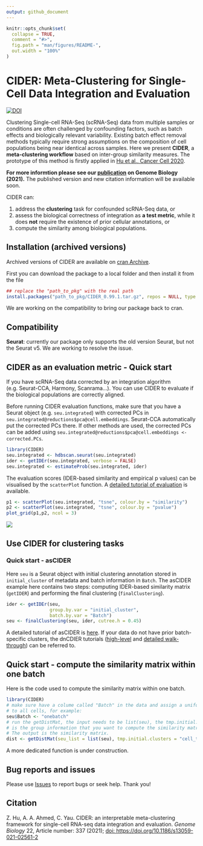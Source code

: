 ```yaml
---
output: github_document
---
```


<!-- README.md is generated from README.Rmd. Please edit that file -->

```r
knitr::opts_chunk$set(
  collapse = TRUE,
  comment = "#>",
  fig.path = "man/figures/README-",
  out.width = "100%"
)
```

# CIDER: Meta-Clustering for Single-Cell Data Integration and Evaluation

<!-- badges: start -->
<!-- badges: end -->

[![DOI](https://zenodo.org/badge/296897483.svg)](https://zenodo.org/badge/latestdoi/296897483)

Clustering Single-cell RNA-Seq (scRNA-Seq) data from multiple samples or conditions are often challenged by confounding factors, such as batch effects and biologically relevant variability. Existing batch effect removal methods typically require strong assumptions on the composition of cell populations being near identical across samples. Here we present **CIDER**, a **meta-clustering workflow** based on inter-group similarity measures. The prototype of this method is firstly applied in [Hu et al., Cancer Cell 2020](https://www.sciencedirect.com/science/article/pii/S1535610820300428).

**For more informtion please see our [publication](https://genomebiology.biomedcentral.com/articles/10.1186/s13059-021-02561-2) on Genome Biology (2021).** The published version and new citation information will be available soon.


CIDER can:

1. address the **clustering** task for confounded scRNA-Seq data, or
1. assess the biological correctness of integration as **a test metric**, while it does **not** require the existence of prior cellular annotations, or
1. compute the similarity among biological populations.

<!-- ## Installation -->

<!-- You can install CIDER from [CRAN](https://CRAN.R-project.org/package=CIDER) with: -->

<!-- ``` r -->
<!-- install.packages("CIDER") -->
<!-- ``` -->

## Installation (archived versions)

Archived versions of CIDER are available on [cran Archive](https://cran.r-project.org/src/contrib/Archive/CIDER/).

First you can download the package to a local folder and then install it from the file

```r
## replace the "path_to_pkg" with the real path
install.packages("path_to_pkg/CIDER_0.99.1.tar.gz", repos = NULL, type = "source")
```

We are working on the compatibility to bring our package back to cran.

## Compatibility

**Seurat**: currently our package only supports the old version Seurat, but not the Seurat v5. We are working to resolve the issue.


## CIDER as an evaluation metric - Quick start

If you have scRNA-Seq data corrected by an integration algorithm (e.g. Seurat-CCA, Harmony, Scanrama...). You can use CIDER to evaluate if the biological populations are correctly aligned.

Before running CIDER evaluation functions, make sure that you have a Seurat object (e.g. `seu.integrated`) with corrected PCs in `seu.integrated@reductions$pca@cell.embeddings`. Seurat-CCA automatically put the corrected PCs there. If other methods are used, the corrected PCs can be added using `seu.integrated@reductions$pca@cell.embeddings <- corrected.PCs`.

```r
library(CIDER)
seu.integrated <- hdbscan.seurat(seu.integrated)
ider <- getIDEr(seu.integrated, verbose = FALSE)
seu.integrated <- estimateProb(seu.integrated, ider)
```

The evaluation scores (IDER-based similarity and empirical p values) can be visualised by the `scatterPlot` function. A [detailed tutorial of evaluation](https://zhiyhu.github.io/CIDER/articles/evaluation.html) is available.

```r
p1 <- scatterPlot(seu.integrated, "tsne", colour.by = "similarity")
p2 <- scatterPlot(seu.integrated, "tsne", colour.by = "pvalue") 
plot_grid(p1,p2, ncol = 3)
```
![](man/figures/evaluation_scatterplot.png)


## Use CIDER for clustering tasks

<!--- ![](man/figures/clustering_diagram.png)--->


### Quick start - asCIDER

Here `seu` is a Seurat object with initial clustering annotation stored in `initial_cluster` of metadata and batch information in `Batch`. The asCIDER example here contains two steps: computing IDER-based similarity matrix (`getIDER`) and performing the final clustering (`finalClustering`).

```r
ider <- getIDEr(seu, 
                group.by.var = "initial_cluster",
                batch.by.var = "Batch")
seu <- finalClustering(seu, ider, cutree.h = 0.45)
```

A detailed tutorial of asCIDER is [here](https://zhiyhu.github.io/CIDER/articles/asCIDER.html). If your data do not have prior batch-specific clusters, the dnCDIER tutorials ([high-level](https://zhiyhu.github.io/CIDER/articles/dnCIDER_highlevel.html) and [detailed walk-through](https://zhiyhu.github.io/CIDER/articles/dnCIDER.html)) can be referred to.


## Quick start - compute the similarity matrix within one batch

Here is the code used to compute the similarity matrix within one batch. 

```r
library(CIDER)
# make sure have a colume called "Batch" in the data and assign a uniform value
# to all cells, for example:
seu$Batch <- "onebatch" 
# run the getDistMat, the input needs to be list(seu), the tmp.initial.clusters 
# is the group information that you want to compute the similarity matrix with.
# The output is the similarity matrix.
dist <- getDistMat(seu_list = list(seu), tmp.initial.clusters = "cell_type")
```

A more dedicated function is under construction.

<!--- You'll still need to render `README.Rmd` regularly, to keep `README.md` up-to-date. `devtools::build_readme()` is handy for this. You could also use GitHub Actions to re-render `README.Rmd` every time you push. An example workflow can be found here: <https://github.com/r-lib/actions/tree/master/examples>.--->


## Bug reports and issues

Please use [Issues](https://github.com/zhiyhu/CIDER/issues) to report bugs or
seek help. Thank you!

## Citation

Z. Hu, A. A. Ahmed, C. Yau. CIDER: an interpretable meta-clustering framework for single-cell RNA-seq data integration and evaluation. *Genome Biology*
22, Article number: 337 (2021); [doi:
https://doi.org/10.1186/s13059-021-02561-2](https://doi.org/10.1186/s13059-021-02561-2)


